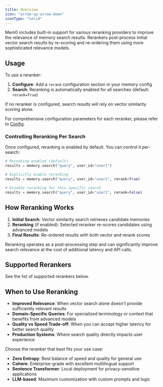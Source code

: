 ```yaml
---
title: Overview
icon: "arrow-up-arrow-down"
iconType: "solid"
---
```


Mem0 includes built-in support for various reranking providers to improve the relevance of memory search results. Rerankers post-process initial vector search results by re-scoring and re-ordering them using more sophisticated relevance models.

## Usage

To use a reranker:

1. **Configure**: Add a `rerank` configuration section in your memory config
2. **Search**: Reranking is automatically enabled for all searches (default: `rerank=True`)

If no reranker is configured, search results will rely on vector similarity scoring alone.

For comprehensive configuration parameters for each reranker, please refer to [Config](./config).

### Controlling Reranking Per Search

Once configured, reranking is enabled by default. You can control it per-search:

```python
# Reranking enabled (default)
results = memory.search("query", user_id="user1")

# Explicitly enable reranking
results = memory.search("query", user_id="user1", rerank=True)

# Disable reranking for this specific search
results = memory.search("query", user_id="user1", rerank=False)
```

## How Reranking Works

1. **Initial Search**: Vector similarity search retrieves candidate memories
2. **Reranking** (if enabled): Selected reranker re-scores candidates using advanced models
3. **Final Results**: Re-ordered results with both vector and rerank scores

<Note>
Reranking operates as a post-processing step and can significantly improve search relevance at the cost of additional latency and API calls.
</Note>

## Supported Rerankers

See the list of supported rerankers below.

<CardGroup cols={2}>
  <Card title="Zero Entropy" href="/components/rerankers/models/zero_entropy" />
  <Card title="Cohere" href="/components/rerankers/models/cohere" />
  <Card title="Sentence Transformer" href="/components/rerankers/models/sentence_transformer" />
  <Card title="LLM-based" href="/components/rerankers/models/llm" />
</CardGroup>

## When to Use Reranking

- **Improved Relevance**: When vector search alone doesn't provide sufficiently relevant results
- **Domain-Specific Queries**: For specialized terminology or context that benefits from advanced models
- **Quality vs Speed Trade-off**: When you can accept higher latency for better search quality
- **Production Systems**: Where search quality directly impacts user experience

Choose the reranker that best fits your use case:
- **Zero Entropy**: Best balance of speed and quality for general use
- **Cohere**: Enterprise-grade with excellent multilingual support  
- **Sentence Transformer**: Local deployment for privacy-sensitive applications
- **LLM-based**: Maximum customization with custom prompts and logic